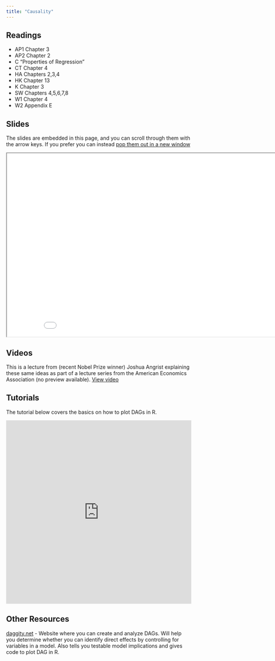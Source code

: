 ```yaml
---
title: "Causality"
---
```



## Readings

- AP1 Chapter 3
- AP2 Chapter 2
- C "Properties of Regression"
- CT Chapter 4
- HA Chapters 2,3,4
- HK Chapter 13
- K Chapter 3
- SW Chapters 4,5,6,7,8
- W1 Chapter 4
- W2 Appendix E

## Slides

The slides are embedded in this page, and you can scroll through them with the arrow keys.  If you prefer you can instead <a href="/slides/causality/index.html" target="_blank">pop them out in a new window</a>


<div>

```{=html}
<p align="center"><iframe width="890" height="500" class="slide-deck" src="/slides/causality/"></iframe></p>
```

</div>


## Videos

This is a lecture from (recent Nobel Prize winner) Joshua Angrist explaining these same ideas as part of a lecture series from the American Economics Association (no preview available). <a href="https://events7.mediasite.com/Mediasite/Play/68970a31745148a98e5be9df3e99f59f1d" target="_blank">View video</a>

## Tutorials

The tutorial below covers the basics on how to plot DAGs in R.  

<div>

```{=html}
<p align="center"><iframe height="500" width="100%" frameborder="no" src="http://3.145.56.130:3838/EC655dag/"> </iframe></p>
```

</div>

## Other Resources

[daggity.net](https://dagitty.net) - Website where you can create and analyze DAGs.  Will help you determine whether you can identify direct effects by controlling for variables in a model.  Also tells you testable model implications and gives code to plot DAG in R.


